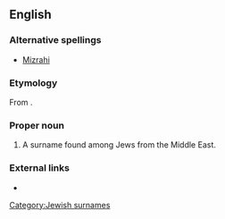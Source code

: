 ==English==
===Alternative spellings===
* [[Mizrahi]]
===Etymology===
From {{etyl|he}} {{term|מזרחי||eastern, easterner|sc=Hebr|tr=mizrakhí}}.

===Proper noun===
{{en-proper noun}}

# A surname found among Jews from the Middle East.

===External links===
* {{projectlink|pedia}}

[[Category:Jewish surnames]]
